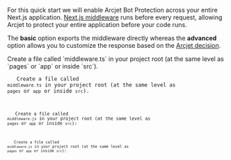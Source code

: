
<SelectableContent client:idle syncKey="language" frameworkSwitcher>

For this quick start we will enable Arcjet Bot Protection across your entire
Next.js application. [Next.js
middleware](https://nextjs.org/docs/app/building-your-application/routing/middleware)
runs before every request, allowing Arcjet to protect your entire application
before your code runs.

The **basic** option exports the middleware directly whereas the **advanced**
option allows you to customize the response based on the [Arcjet
decision](/bot-protection/reference/nextjs#decision).

<Fragment slot="TS (Basic)">
Create a file called `middleware.ts` in your project root (at the same level as
`pages` or `app` or inside `src`).

<Code
  code={Step3TS}
  lang="ts"
  title="middleware.ts"
/>
</Fragment>
<Fragment slot="TS (Advanced)">
Create a file called `middleware.ts` in your project root (at the same level as
`pages` or `app` or inside `src`).

<Code
  code={Step3AdvancedTS}
  lang="ts"
  title="middleware.ts"
/>
</Fragment>
<Fragment slot="JS (Basic)">
Create a file called `middleware.js` in your project root (at the same level as
`pages` or `app` or inside `src`):

<Code
  code={Step3JS}
  lang="js"
  title="/middleware.js"
/>
</Fragment>
<Fragment slot="JS (Advanced)">
Create a file called `middleware.js` in your project root (at the same level as
`pages` or `app` or inside `src`):

<Code
  code={Step3AdvancedJS}
  lang="js"
  title="/middleware.js"
/>
</Fragment>
</SelectableContent>

